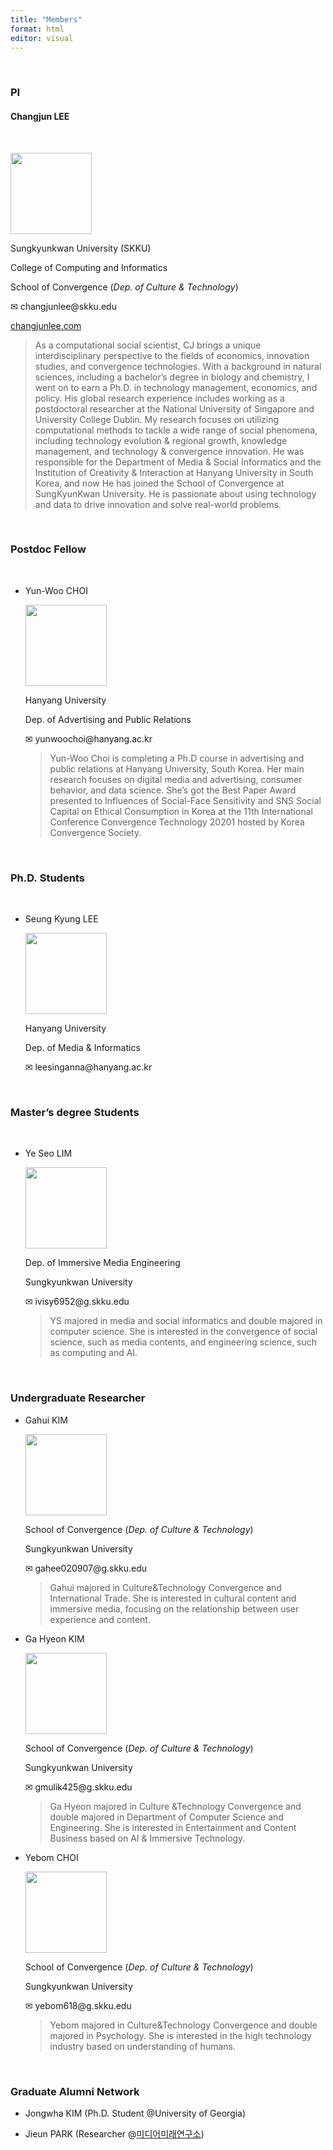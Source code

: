 ```yaml
---
title: "Members"
format: html
editor: visual
---
```


</br>

### PI

#### **Changjun LEE**

</br>

::: grid
::: g-col-4
![](img/profile_cj_lee.jpg){width="130"}
:::

::: g-col-8
Sungkyunkwan University (SKKU)

College of Computing and Informatics

School of Convergence (*Dep. of Culture & Technology*)

✉ changjunlee\@skku.edu

[changjunlee.com](https://www.changjunlee.com)
:::
:::

> As a computational social scientist, CJ brings a unique interdisciplinary perspective to the fields of economics, innovation studies, and convergence technologies. With a background in natural sciences, including a bachelor's degree in biology and chemistry, I went on to earn a Ph.D. in technology management, economics, and policy. His global research experience includes working as a postdoctoral researcher at the National University of Singapore and University College Dublin. My research focuses on utilizing computational methods to tackle a wide range of social phenomena, including technology evolution & regional growth, knowledge management, and technology & convergence innovation. He was responsible for the Department of Media & Social Informatics and the Institution of Creativity & Interaction at Hanyang University in South Korea, and now He has joined the School of Convergence at SungKyunKwan University. He is passionate about using technology and data to drive innovation and solve real-world problems.

</br>

### Postdoc Fellow

</br>

-   Yun-Woo CHOI

    ::: grid
    ::: g-col-4
    ![](img/yw_profile_2.jpg){width="130"}
    :::

    ::: g-col-8
    Hanyang University

    Dep. of Advertising and Public Relations

    ✉ yunwoochoi\@hanyang.ac.kr
    :::
    :::

    <div>

    > Yun-Woo Choi is completing a Ph.D course in advertising and public relations at Hanyang University, South Korea. Her main research focuses on digital media and advertising, consumer behavior, and data science. She's got the Best Paper Award presented to Influences of Social-Face Sensitivity and SNS Social Capital on Ethical Consumption in Korea at the 11th International Conference Convergence Technology 20201 hosted by Korea Convergence Society.

    </div>

</br>

### Ph.D. Students

</br>

-   Seung Kyung LEE

    ::: grid
    ::: g-col-4
    ![](img/sk.jpg){width="130"}
    :::

    ::: g-col-8
    Hanyang University

    Dep. of Media & Informatics

    ✉ leesinganna\@hanyang.ac.kr
    :::
    :::

</br>

### Master's degree Students

</br>

-   Ye Seo LIM

    ::: grid
    ::: g-col-4
    ![](img/ys_profile.jpeg){width="130"}
    :::

    ::: g-col-8
    Dep. of Immersive Media Engineering

    Sungkyunkwan University
    
    ✉ ivisy6952\@g.skku.edu

    
    :::
    :::

    > YS majored in media and social informatics and double majored in computer science. She is interested in the convergence of social science, such as media contents, and engineering science, such as computing and AI.

</br>

### Undergraduate Researcher

-   Gahui KIM


    ::: grid
    ::: g-col-4
    ![](img/gh_profile.jpg){width="130"}
    :::

    ::: g-col-8
    School of Convergence (*Dep. of Culture & Technology*)

    Sungkyunkwan University
    
    ✉ gahee020907\@g.skku.edu

    :::
    :::

    > Gahui majored in Culture&Technology Convergence and International Trade. She is interested in cultural content and immersive media, focusing on the relationship between user experience and content.
    

-   Ga Hyeon KIM


    ::: grid
    ::: g-col-4
    ![](img/ghyun_profile.jpg){width="130"}
    :::

    ::: g-col-8
    School of Convergence (*Dep. of Culture & Technology*)

    Sungkyunkwan University
    
    ✉ gmulik425\@g.skku.edu

    :::
    :::

    > Ga Hyeon majored in Culture &Technology Convergence and double majored in Department of Computer Science and Engineering. She is interested in Entertainment and Content Business based on AI & Immersive Technology.
    
    

-   Yebom CHOI


    ::: grid
    ::: g-col-4
    ![](img/yb_profile.jpg){width="130"}
    :::

    ::: g-col-8
    School of Convergence (*Dep. of Culture & Technology*)

    Sungkyunkwan University
    
    ✉ yebom618\@g.skku.edu


    :::
    :::

    > Yebom majored in Culture&Technology Convergence and double majored in Psychology. She is interested in the high technology industry based on understanding of humans.
    
    


</br>

### Graduate Alumni Network

-   Jongwha KIM (Ph.D. Student \@University of Georgia)

-   Jieun PARK (Researcher \@[미디어미래연구소](https://www.mfi.re.kr/))

